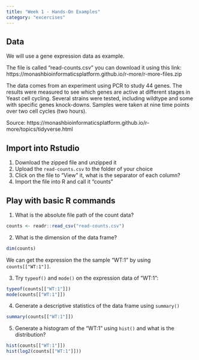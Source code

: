 ```yaml
---
title: "Week 1 - Hands-On Examples"
category: "excercises"
---
```


## Data

We will use a gene expression data as example.

The file is called "read-counts.csv" you can download it using this link: https://monashbioinformaticsplatform.github.io/r-more/r-more-files.zip

The data comes from an experiment using PCR to study 44 genes.
The results were measured to see which genes are active at different stages in Yeast cell cycling.
Several strains were tested, including wildtype and some with specific genes knock-downs.
Samples were taken at nine time points over two cell cycles (two hours).

Source: https://monashbioinformaticsplatform.github.io/r-more/topics/tidyverse.html


## Import into Rstudio

1. Download the zipped file and unzipped it
2. Upload the `read-counts.csv` to the folder of your choice
3. Click on the file to "View" it, what is the separator of each column?
4. Import the file into R and call it "counts"

## Play with basic R commands

1. What is the absolute file path of the count data?

```r
counts <- readr::read_csv("read-counts.csv")
```

2. What is the dimension of the data frame?

```r
dim(counts)
```

We can get the expression the the sample "WT:1" by using `counts[["WT:1"]]`.

3. Try `typeof()` and `mode()` on the expression data of "WT:1":

```r
typeof(counts[["WT:1"]])
mode(counts[["WT:1"]])
```

4. Generate a descriptive statistics of the data frame using `summary()`

```r
summary(counts[["WT:1"]])
```

5. Generate a histogram of the "WT:1" using `hist()` and what is the distribution?

```r
hist(counts[["WT:1"]])
hist(log2(counts[["WT:1"]]))
```